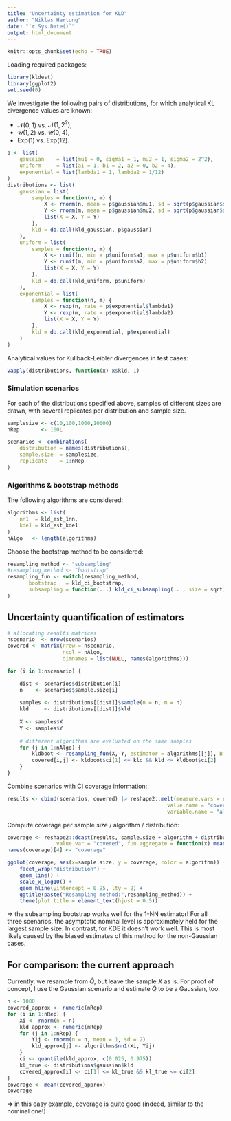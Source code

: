 ```yaml
---
title: "Uncertainty estimation for KLD"
author: "Niklas Hartung"
date: "`r Sys.Date()`"
output: html_document
---
```


```r
knitr::opts_chunk$set(echo = TRUE)
```

Loading required packages:

```r
library(kldest)
library(ggplot2)
set.seed(0)
```


We investigate the following pairs of distributions,
for which analytical KL divergence values are known:

* $\mathcal{N}(0,1)$ vs. $\mathcal{N}(1,2^2)$,
* $\mathcal{U}(1,2)$ vs. $\mathcal{U}(0,4)$,
* $\text{Exp}(1)$ vs. $\text{Exp}(12)$.

```r
p <- list(
    gaussian    = list(mu1 = 0, sigma1 = 1, mu2 = 1, sigma2 = 2^2),
    uniform     = list(a1 = 1, b1 = 2, a2 = 0, b2 = 4),
    exponential = list(lambda1 = 1, lambda2 = 1/12)
)
distributions <- list(
    gaussian = list(
        samples = function(n, m) {
            X <- rnorm(n, mean = p$gaussian$mu1, sd = sqrt(p$gaussian$sigma1))
            Y <- rnorm(m, mean = p$gaussian$mu2, sd = sqrt(p$gaussian$sigma2))
            list(X = X, Y = Y)
        },
        kld = do.call(kld_gaussian, p$gaussian)
    ),
    uniform = list( 
        samples = function(n, m) {
            X <- runif(n, min = p$uniform$a1, max = p$uniform$b1)
            Y <- runif(m, min = p$uniform$a2, max = p$uniform$b2)
            list(X = X, Y = Y)
        },
        kld = do.call(kld_uniform, p$uniform)
    ),
    exponential = list(
        samples = function(n, m) {
            X <- rexp(n, rate = p$exponential$lambda1)
            Y <- rexp(m, rate = p$exponential$lambda2)
            list(X = X, Y = Y)
        },
        kld = do.call(kld_exponential, p$exponential)
    )
)
```

Analytical values for Kullback-Leibler divergences in test cases:

```r
vapply(distributions, function(x) x$kld, 1)
```

### Simulation scenarios

For each of the distributions specified above, samples of different sizes are 
drawn, with several replicates per distribution and sample size.

```r
samplesize <- c(10,100,1000,10000)
nRep       <- 100L

scenarios <- combinations(
    distribution = names(distributions),
    sample.size  = samplesize,
    replicate    = 1:nRep
)
```

### Algorithms & bootstrap methods

The following algorithms are considered:

```r
algorithms <- list(
    nn1  = kld_est_1nn,
    kde1 = kld_est_kde1
)
nAlgo   <- length(algorithms)
```

Choose the bootstrap method to be considered:

```r
resampling_method <- "subsampling"
#resampling_method <- "bootstrap"
resampling_fun <- switch(resampling_method,
       bootstrap   = kld_ci_bootstrap,
       subsampling = function(...) kld_ci_subsampling(..., size = sqrt)
)
```

## Uncertainty quantification of estimators

```r
# allocating results matrices
nscenario  <- nrow(scenarios)
covered <- matrix(nrow = nscenario, 
                  ncol = nAlgo, 
                  dimnames = list(NULL, names(algorithms)))

for (i in 1:nscenario) {

    dist <- scenarios$distribution[i]
    n    <- scenarios$sample.size[i]
    
    samples <- distributions[[dist]]$sample(n = n, m = n)
    kld     <- distributions[[dist]]$kld
    
    X <- samples$X
    Y <- samples$Y
    
    # different algorithms are evaluated on the same samples
    for (j in 1:nAlgo) {
        kldboot <- resampling_fun(X, Y, estimator = algorithms[[j]], B = 500L)
        covered[i,j] <- kldboot$ci[1] <= kld && kld <= kldboot$ci[2]
    }
}
```

Combine scenarios with CI coverage information:

```r
results <- cbind(scenarios, covered) |> reshape2::melt(measure.vars = names(algorithms),
                                                    value.name = "covered",
                                                    variable.name = "algorithm") 
```

Compute coverage per sample size / algorithm / distribution:

```r
coverage <- reshape2::dcast(results, sample.size + algorithm + distribution ~ ., 
                value.var = "covered", fun.aggregate = function(x) mean(x, na.rm = TRUE))
names(coverage)[4] <- "coverage"
```

```r
ggplot(coverage, aes(x=sample.size, y = coverage, color = algorithm)) + 
    facet_wrap("distribution") +
    geom_line() + 
    scale_x_log10() +
    geom_hline(yintercept = 0.95, lty = 2) + 
    ggtitle(paste("Resampling method:",resampling_method)) +
    theme(plot.title = element_text(hjust = 0.5))
```

$\Rightarrow$ the subsampling bootstrap works well for the 1-NN estimator! 
For all three scenarios, the asymptotic nominal level is approximately held for
the largest sample size.
In contrast, for KDE it doesn't work well. This is most likely caused by the 
biased estimates of this method for the non-Gaussian cases.

## For comparison: the current approach

Currently, we resample from $\hat Q$, but leave the sample $X$ as is. For proof
of concept, I use the Gaussian scenario and estimate $\hat Q$ to be a Gaussian, 
too.

```r
n <- 1000
covered_approx <- numeric(nRep)
for (i in 1:nRep) {
    Xi <- rnorm(n = n)
    kld_approx <- numeric(nRep)
    for (j in 1:nRep) {
        Yij <- rnorm(n = n, mean = 1, sd = 2)
        kld_approx[j] <- algorithms$nn1(Xi, Yij)
    }
    ci <- quantile(kld_approx, c(0.025, 0.975))
    kl_true <- distributions$gaussian$kld 
    covered_approx[i] <- ci[1] <= kl_true && kl_true <= ci[2]
}
coverage <- mean(covered_approx)
coverage
```

$\Rightarrow$ in this easy example, coverage is quite good (indeed, similar to 
the nominal one!)

